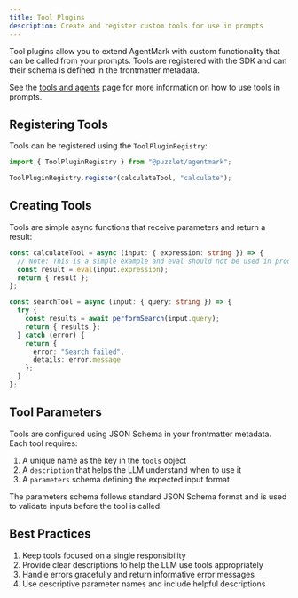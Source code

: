 ```yaml
---
title: Tool Plugins
description: Create and register custom tools for use in prompts
---
```


Tool plugins allow you to extend AgentMark with custom functionality that can be called from your prompts. Tools are registered with the SDK and can their schema is defined in the frontmatter metadata.

See the [tools and agents](/prompting/tools-and-agents) page for more information on how to use tools in prompts.

## Registering Tools

Tools can be registered using the `ToolPluginRegistry`:

```typescript
import { ToolPluginRegistry } from "@puzzlet/agentmark";

ToolPluginRegistry.register(calculateTool, "calculate");
```

## Creating Tools

Tools are simple async functions that receive parameters and return a result:

```typescript
const calculateTool = async (input: { expression: string }) => {
  // Note: This is a simple example and eval should not be used in production
  const result = eval(input.expression);
  return { result };
};

const searchTool = async (input: { query: string }) => {
  try {
    const results = await performSearch(input.query);
    return { results };
  } catch (error) {
    return {
      error: "Search failed",
      details: error.message
    };
  }
};
```

## Tool Parameters

Tools are configured using JSON Schema in your frontmatter metadata. Each tool requires:

1. A unique name as the key in the `tools` object
2. A `description` that helps the LLM understand when to use it
3. A `parameters` schema defining the expected input format

The parameters schema follows standard JSON Schema format and is used to validate inputs before the tool is called.

## Best Practices

1. Keep tools focused on a single responsibility
2. Provide clear descriptions to help the LLM use tools appropriately
3. Handle errors gracefully and return informative error messages
4. Use descriptive parameter names and include helpful descriptions